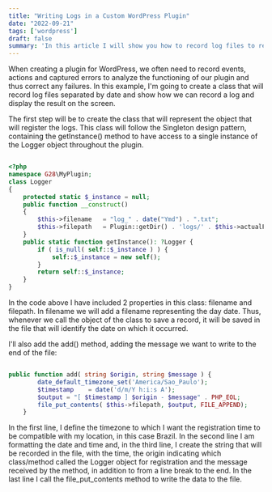 ```yaml
---
title: "Writing Logs in a Custom WordPress Plugin"
date: "2022-09-21"
tags: ['wordpress']
draft: false
summary: 'In this article I will show you how to record log files to record events when we are creating a plugin for WordPress and display them on a page in the Admin..'
---
```


When creating a plugin for WordPress, we often need to record events, actions and captured errors to analyze the functioning of our plugin and thus correct any failures. In this example,
I'm going to create a class that will record log files separated by date and show how we can record a log and display the result on the screen.

The first step will be to create the class that will represent the object that will register the logs. This class will follow the Singleton design pattern, containing the getInstance()
method to have access to a single instance of the Logger object throughout the plugin.

```php

<?php
namespace G28\MyPlugin;
class Logger
{
    protected static $_instance = null;
    public function __construct()
    {
        $this->filename   = "log_" . date("Ymd") . ".txt";
        $this->filepath   = Plugin::getDir() . 'logs/' . $this->actualFilename;
    }
    public static function getInstance(): ?Logger {
        if ( is_null( self::$_instance ) ) {
            self::$_instance = new self();
        }
        return self::$_instance;
    }
}

```

In the code above I have included 2 properties in this class: filename and filepath. In filename we will add a filename representing the day date.
Thus, whenever we call the object of the class to save a record, it will be saved in the file that will identify the date on which it occurred.

I'll also add the add() method, adding the message we want to write to the end of the file:

```php

public function add( string $origin, string $message ) {
        date_default_timezone_set('America/Sao_Paulo');
        $timestamp    = date('d/m/Y h:i:s A');
        $output = "[ $timestamp ] $origin - $message" . PHP_EOL;
        file_put_contents( $this->filepath, $output, FILE_APPEND);
    }

```

In the first line, I define the timezone to which I want the registration time to be compatible with my location, in this case Brazil.
In the second line I am formatting the date and time and, in the third line, I create the string that will be recorded in the file, with the time,
the origin indicating which class/method called the Logger object for registration and the message received by the method, in addition to from a line break to the end.
In the last line I call the file_put_contents method to write the data to the file.